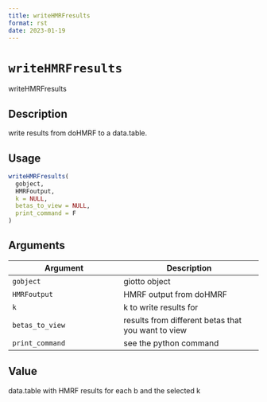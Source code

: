 ```yaml
--- 
title: writeHMRFresults 
format: rst 
date: 2023-01-19 
--- 
```

# `writeHMRFresults`

writeHMRFresults


## Description

write results from doHMRF to a data.table.


## Usage

```r
writeHMRFresults(
  gobject,
  HMRFoutput,
  k = NULL,
  betas_to_view = NULL,
  print_command = F
)
```


## Arguments

Argument      |Description
------------- |----------------
`gobject`     |     giotto object
`HMRFoutput`     |     HMRF output from doHMRF
`k`     |     k to write results for
`betas_to_view`     |     results from different betas that you want to view
`print_command`     |     see the python command


## Value

data.table with HMRF results for each b and the selected k


